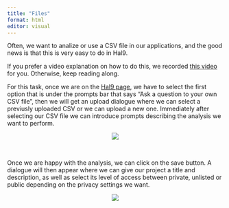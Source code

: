 ---
title: "Files"
format: html
editor: visual
---

Often, we want to analize or use a CSV file in our applications, and the good news is that this is very easy to do in Hal9. 

If you prefer a video explanation on how to do this, we recorded [this video](https://www.youtube.com/watch?v=nvgIlzM65kA) for you. Otherwise, keep reading along.

For this task, once we are on the [Hal9 page](https://hal9.com/), we have to select the first option that is under the prompts bar that says "Ask a question to your own CSV file", then we will get an upload dialogue where we can select a previusly uploaded CSV or we can upload a new one. Immediately after selecting our CSV file we can introduce prompts describing the analysis we want to perform.

<center><img src="Images/csv.gif" style="max-width: 70%"/></center>
<br>

Once we are happy with the analysis, we can click on the save button. A dialogue will then appear where we can give our project a title and description, as well as select its level of access between private, unlisted or public depending on the privacy settings we want.

<center><img src="Images/save.png" style="max-width: 70%"/></center>
